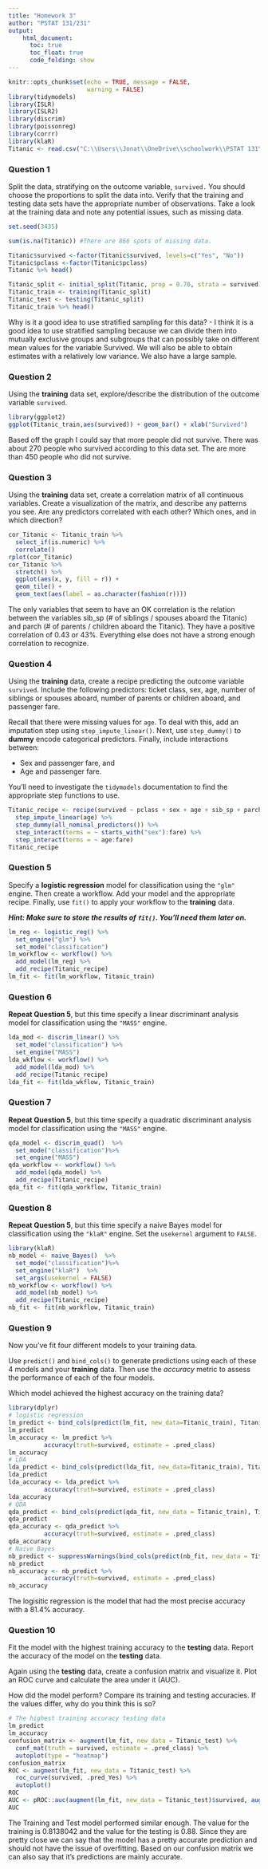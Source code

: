 ```yaml
---
title: "Homework 3"
author: "PSTAT 131/231"
output:
    html_document:
      toc: true
      toc_float: true
      code_folding: show
---
```


```r
knitr::opts_chunk$set(echo = TRUE, message = FALSE,
                      warning = FALSE)
library(tidymodels)
library(ISLR) 
library(ISLR2) 
library(discrim)
library(poissonreg)
library(corrr)
library(klaR) 
Titanic <- read.csv("C:\\Users\\Jonat\\OneDrive\\schoolwork\\PSTAT 131\\HW\\HW 3\\homework-3\\data\\titanic.csv")
```

### Question 1

Split the data, stratifying on the outcome variable, `survived.`  You should choose the proportions to split the data into. Verify that the training and testing data sets have the appropriate number of observations. Take a look at the training data and note any potential issues, such as missing data.

```r
set.seed(3435)

sum(is.na(Titanic)) #There are 866 spots of missing data.

Titanic$survived <-factor(Titanic$survived, levels=c("Yes", "No"))
Titanic$pclass <-factor(Titanic$pclass)
Titanic %>% head()

Titanic_split <- initial_split(Titanic, prop = 0.70, strata = survived)
Titanic_train <- training(Titanic_split)
Titanic_test <- testing(Titanic_split)
Titanic_train %>% head()
```

Why is it a good idea to use stratified sampling for this data?
- I think it is a good idea to use stratified sampling because we can divide them into mutually exclusive groups and subgroups that can possibly take on different mean values for the variable Survived. We will also be able to obtain estimates with a relatively low variance. We also have a large sample.

### Question 2

Using the **training** data set, explore/describe the distribution of the outcome variable `survived`.

```r
library(ggplot2)
ggplot(Titanic_train,aes(survived)) + geom_bar() + xlab("Survived")

```
Based off the graph I could say that more people did not survive. There was about 270 people who survived according to this data set. The are more than 450 people who did not survive.

### Question 3

Using the **training** data set, create a correlation matrix of all continuous variables. Create a visualization of the matrix, and describe any patterns you see. Are any predictors correlated with each other? Which ones, and in which direction?
```r
cor_Titanic <- Titanic_train %>%
  select_if(is.numeric) %>%
  correlate()
rplot(cor_Titanic)
cor_Titanic %>%
  stretch() %>%
  ggplot(aes(x, y, fill = r)) +
  geom_tile() +
  geom_text(aes(label = as.character(fashion(r))))
```
The only variables that seem to have an OK correlation is the relation between the variables sib_sp (# of siblings / spouses aboard the Titanic) and parch (# of parents / children aboard the Titanic). They have a positive correlation of 0.43 or 43%. Everything else does not have a strong enough correlation to recognize.


### Question 4

Using the **training** data, create a recipe predicting the outcome variable `survived`. Include the following predictors: ticket class, sex, age, number of siblings or spouses aboard, number of parents or children aboard, and passenger fare.

Recall that there were missing values for `age`. To deal with this, add an imputation step using `step_impute_linear()`. Next, use `step_dummy()` to **dummy** encode categorical predictors. Finally, include interactions between:

-   Sex and passenger fare, and
-   Age and passenger fare.

You'll need to investigate the `tidymodels` documentation to find the appropriate step functions to use.
```r
Titanic_recipe <- recipe(survived ~ pclass + sex + age + sib_sp + parch + fare, data = Titanic_train) %>%
  step_impute_linear(age) %>%
  step_dummy(all_nominal_predictors()) %>%
  step_interact(terms = ~ starts_with("sex"):fare) %>%
  step_interact(terms = ~ age:fare)
Titanic_recipe
```

### Question 5

Specify a **logistic regression** model for classification using the `"glm"` engine. Then create a workflow. Add your model and the appropriate recipe. Finally, use `fit()` to apply your workflow to the **training** data.

***Hint: Make sure to store the results of `fit()`. You'll need them later on.***
```r
lm_reg <- logistic_reg() %>% 
  set_engine("glm") %>% 
  set_mode("classification")
lm_workflow <- workflow() %>% 
  add_model(lm_reg) %>% 
  add_recipe(Titanic_recipe)
lm_fit <- fit(lm_workflow, Titanic_train)
```

### Question 6

**Repeat Question 5**, but this time specify a linear discriminant analysis model for classification using the `"MASS"` engine.
```r
lda_mod <- discrim_linear() %>% 
  set_mode("classification") %>% 
  set_engine("MASS")
lda_wkflow <- workflow() %>% 
  add_model(lda_mod) %>% 
  add_recipe(Titanic_recipe)
lda_fit <- fit(lda_wkflow, Titanic_train)
```

### Question 7

**Repeat Question 5**, but this time specify a quadratic discriminant analysis model for classification using the `"MASS"` engine.
```r
qda_model <- discrim_quad()  %>% 
  set_mode("classification")%>% 
  set_engine("MASS")
qda_workflow <- workflow() %>% 
  add_model(qda_model) %>% 
  add_recipe(Titanic_recipe)
qda_fit <- fit(qda_workflow, Titanic_train)
```

### Question 8

**Repeat Question 5**, but this time specify a naive Bayes model for classification using the `"klaR"` engine. Set the `usekernel` argument to `FALSE`.

```r
library(klaR)
nb_model <- naive_Bayes()  %>% 
  set_mode("classification")%>% 
  set_engine("klaR")  %>% 
  set_args(usekernel = FALSE)
nb_workflow <- workflow() %>% 
  add_model(nb_model) %>% 
  add_recipe(Titanic_recipe)
nb_fit <- fit(nb_workflow, Titanic_train)
```
### Question 9

Now you've fit four different models to your training data.

Use `predict()` and `bind_cols()` to generate predictions using each of these 4 models and your **training** data. Then use the *accuracy* metric to assess the performance of each of the four models.

Which model achieved the highest accuracy on the training data?
```r
library(dplyr)
# logistic regression
lm_predict <- bind_cols(predict(lm_fit, new_data=Titanic_train), Titanic_train %>% dplyr::select(survived))
lm_predict
lm_accuracy <- lm_predict %>%
          accuracy(truth=survived, estimate = .pred_class)
lm_accuracy
# LDA
lda_predict <- bind_cols(predict(lda_fit, new_data=Titanic_train), Titanic_train %>% dplyr::select(survived))
lda_predict
lda_accuracy <- lda_predict %>%
          accuracy(truth=survived, estimate = .pred_class)
lda_accuracy
# QDA
qda_predict <- bind_cols(predict(qda_fit, new_data = Titanic_train), Titanic_train %>% dplyr::select(survived))
qda_predict
qda_accuracy <- qda_predict %>%
          accuracy(truth=survived, estimate = .pred_class)
qda_accuracy
# Naive Bayes
nb_predict <- suppressWarnings(bind_cols(predict(nb_fit, new_data = Titanic_train), Titanic_train %>% dplyr::select(survived)))
nb_predict
nb_accuracy <- nb_predict %>%
          accuracy(truth=survived, estimate = .pred_class)
nb_accuracy
```
The logisitic regression is the model that had the most precise accuracy with a 81.4% accuracy.

### Question 10

Fit the model with the highest training accuracy to the **testing** data. Report the accuracy of the model on the **testing** data.

Again using the **testing** data, create a confusion matrix and visualize it. Plot an ROC curve and calculate the area under it (AUC).

How did the model perform? Compare its training and testing accuracies. If the values differ, why do you think this is so?
```r
# The highest training accuracy testing data
lm_predict
lm_accuracy
confusion_matrix <- augment(lm_fit, new_data = Titanic_test) %>%
  conf_mat(truth = survived, estimate = .pred_class) %>% 
  autoplot(type = "heatmap")
confusion_matrix
ROC <- augment(lm_fit, new_data = Titanic_test) %>%
  roc_curve(survived, .pred_Yes) %>%
  autoplot()
ROC
AUC <- pROC::auc(augment(lm_fit, new_data = Titanic_test)$survived, augment(lm_fit, new_data = Titanic_test)$.pred_Yes)
AUC
```
The Training and Test model performed similar enough. The value for the training is 0.8138042 and the value for the testing is 0.88. Since they are pretty close we can say that the model has a pretty accurate prediction and should not have the issue of overfitting. Based on our confusion matrix we can also say that it's predictions are mainly accurate.